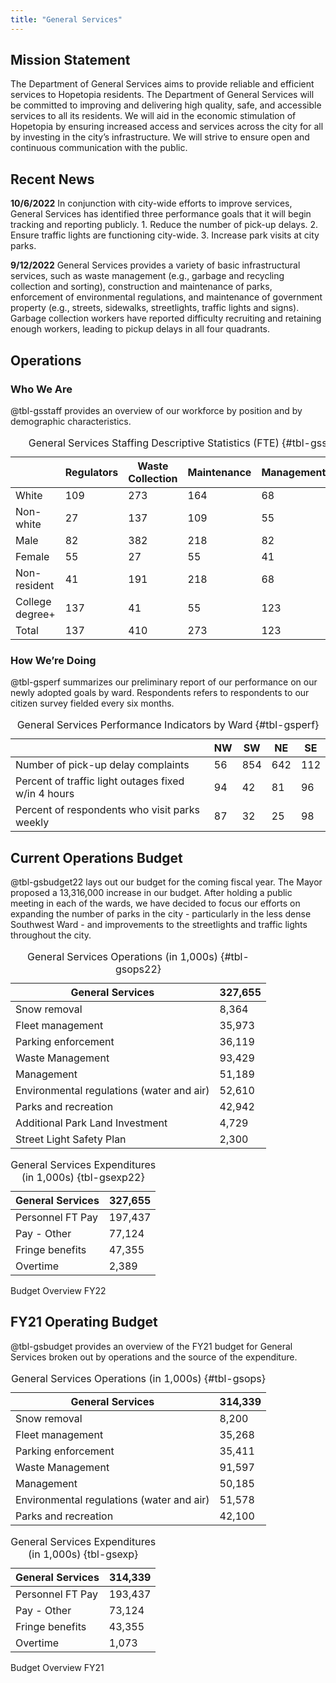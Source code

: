 ```yaml
---
title: "General Services"
---
```


## Mission Statement
The Department of General Services aims to provide reliable and efficient services to Hopetopia residents.  The Department of General Services will be committed to improving and delivering high quality, safe, and accessible services to all its residents.  We will aid in the economic stimulation of Hopetopia by ensuring increased access and services across the city for all by investing in the city's infrastructure.  We will strive to ensure open and continuous communication with the public.

## Recent News
:::{.callout-note}
**10/6/2022** In conjunction with city-wide efforts to improve services, General Services has identified three performance goals that it will begin tracking and reporting publicly. 1. Reduce the number of pick-up delays. 2. Ensure traffic lights are functioning city-wide. 3. Increase park visits at city parks.
:::

:::{.callout-note}
**9/12/2022** General Services provides a variety of basic infrastructural services, such as waste management (e.g., garbage and recycling collection and sorting), construction and maintenance of parks, enforcement of environmental regulations, and maintenance of government property (e.g., streets, sidewalks, streetlights, traffic lights and signs). Garbage collection workers have reported difficulty recruiting and retaining enough workers, leading to pickup delays in all four quadrants.
:::

## Operations

### Who We Are
@tbl-gsstaff provides an overview of our workforce by position and by demographic characteristics. 

|                 | Regulators | Waste Collection | Maintenance | Management | Total |
| --------------- | ---------- | ---------------- | ----------- | ---------- | ----- |
| White           | 109        | 273              | 164         | 68         | 560   |
| Non-white       | 27         | 137              | 109         | 55         | 382   |
| Male            | 82         | 382              | 218         | 82         | 464   |
| Female          | 55         | 27               | 55          | 41         | 451   |
| Non-resident    | 41         | 191              | 218         | 68         | 396   |
| College degree+ | 137        | 41               | 55          | 123        | 846   |
| Total           | 137        | 410              | 273         | 123        | 942   |

: General Services Staffing Descriptive Statistics (FTE) {#tbl-gsstaff}

### How We're Doing
@tbl-gsperf summarizes our preliminary report of our performance on our newly adopted goals by ward. Respondents refers to respondents to our citizen survey fielded every six months.

|                                                     | NW | SW  | NE  | SE  |
| --------------------------------------------------- | -- | --- | --- | --- |
| Number of pick-up delay complaints                  | 56 | 854 | 642 | 112 |
| Percent of traffic light outages fixed w/in 4 hours | 94 | 42  | 81  | 96  |
| Percent of respondents who visit parks weekly       | 87 | 32  | 25  | 98  |

: General Services Performance Indicators by Ward {#tbl-gsperf}

## Current Operations Budget
@tbl-gsbudget22 lays out our budget for the coming fiscal year. The Mayor proposed a 13,316,000 increase in our budget. After holding a public meeting in each of the wards, we have decided to focus our efforts on expanding the number of parks in the city - particularly in the less dense Southwest Ward - and improvements to the streetlights and traffic lights throughout the city. 

::: {#tbl-gsbudget22 layout-ncol=2}
| General Services                          | 327,655 |
| ----------------------------------------- | ------- |
| Snow removal                              | 8,364   |
| Fleet management                          | 35,973  |
| Parking enforcement                       | 36,119  |
| Waste Management                          | 93,429  |
| Management                                | 51,189  |
| Environmental regulations (water and air) | 52,610  |
| Parks and recreation                      | 42,942  |
| Additional Park Land Investment    |  4,729 |
| Street Light Safety Plan           |  2,300  |

: General Services Operations (in 1,000s) {#tbl-gsops22}

| General Services      | 327,655 |
| -------------------- | -------------- |
| Personnel FT Pay | 197,437 |
| Pay - Other | 77,124 |
| Fringe benefits | 47,355 |
| Overtime | 2,389 |

: General Services Expenditures (in 1,000s) {tbl-gsexp22}

Budget Overview FY22
:::


## FY21 Operating Budget
@tbl-gsbudget provides an overview of the FY21 budget for General Services broken out by operations and the source of the expenditure.

::: {#tbl-gsbudget layout-ncol=2}
| General Services                          | 314,339 |
| ----------------------------------------- | ------- |
| Snow removal                              | 8,200   |
| Fleet management                          | 35,268  |
| Parking enforcement                       | 35,411  |
| Waste Management                          | 91,597  |
| Management                                | 50,185  |
| Environmental regulations (water and air) | 51,578  |
| Parks and recreation                      | 42,100  |

: General Services Operations (in 1,000s) {#tbl-gsops}

| General Services      | 314,339 |
| -------------------- | -------------- |
| Personnel FT Pay | 193,437 |
| Pay - Other | 73,124 |
| Fringe benefits | 43,355 |
| Overtime | 1,073 |

: General Services Expenditures (in 1,000s) {tbl-gsexp}

Budget Overview FY21
:::